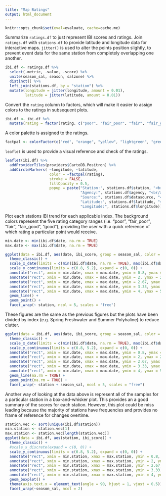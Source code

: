 ```yaml
---
title: "Map Ratings"
output: html_document
---
```

```r
knitr::opts_chunk$set(eval=evaluate, cache=cache.me)
```

Summarize `ratings.df` to just represent IBI scores and ratings. Join `ratings.df` with `stations.df` to provide latitude and longitude data for interactive maps. `jitter()` is used to alter the points position slightly, to prevent event data for the same station from completely overlapping one another.
```r
ibi.df <- ratings.df %>% 
  select(-metric, -value, -score) %>% 
  unite(season_sal, season, salzone) %>% 
  distinct() %>% 
  left_join(stations.df, by = "station") %>% 
  mutate(longitude = jitter(longitude, amount = 0.01),
         latitude = jitter(latitude, amount = 0.01))
```

Convert the `rating` column to factors, which will make it easier to assign colors to the ratings in subsequent plots.
```r
ibi.df <- ibi.df %>% 
  mutate(rating = factor(rating, c("poor", "fair_poor", "fair", "fair_good", "good")))
```

A color palette is assigned to the ratings.
```r
factpal <- colorFactor(c("red", "orange", "yellow", "lightgreen", "green"), ibi.df$rating)
```

`leaflet` is used to provide a visual reference and check of the ratings.
```r
leaflet(ibi.df) %>% 
  addProviderTiles(providers$CartoDB.Positron) %>%  
  addCircleMarkers( ~longitude, ~latitude,
                    color = ~factpal(rating),
                    stroke = FALSE,
                    fillOpacity = 0.5,
                    popup = paste("Station:", stations.df$station, "<br/>",
                                  "Agency:", stations.df$agency, "<br/>",
                                  "Source:", stations.df$datasource, "<br/>",
                                  "Latitude:", stations.df$latitude, "<br/>",
                                  "Longitude:", stations.df$longitude))
```

Plot each stations IBI trend for each applicable index. The background colors represent the five rating category ranges (i.e. "poor", "fair_poor", "fair", "fair_good", "good"), providing the user with a quick reference of which rating a particular point would receive.
```r
min.date <- min(ibi.df$date, na.rm = TRUE)
max.date <- max(ibi.df$date, na.rm = TRUE)

ggplot(data = ibi.df, aes(date, ibi_score, group = season_sal, color = season_sal)) +
  theme_classic() +
  scale_x_date(limits = c(min(ibi.df$date, na.rm = TRUE), max(ibi.df$date, na.rm = TRUE)), expand = c(0, 0)) +
  scale_y_continuous(limits = c(0.8, 5.2), expand = c(0, 0)) +
  annotate("rect", xmin = min.date, xmax = max.date, ymin = 0.8, ymax = 2, fill = "red", alpha = 0.25) +
  annotate("rect", xmin = min.date, xmax = max.date, ymin = 2, ymax = 2.67, fill = "orange", alpha = 0.25) +
  annotate("rect", xmin = min.date, xmax = max.date, ymin = 2.67, ymax = 3.33, fill = "yellow", alpha = 0.25) +
  annotate("rect", xmin = min.date, xmax = max.date, ymin = 3.33, ymax = 4, fill = "lightgreen", alpha = 0.25) +
  annotate("rect", xmin = min.date, xmax = max.date, ymin = 4, ymax = 5.2, fill = "green", alpha = 0.25) +
  geom_line() +
  geom_point() +
  facet_wrap(~ station, ncol = 5, scales = "free")

```

These figures are the same as the previous figures but the plots have been divided by index (e.g. Spring Freshwater and Summer Polyhaline) to reduce clutter.
```r
ggplot(data = ibi.df, aes(date, ibi_score, group = season_sal, color = season_sal)) +
  theme_classic() +
  scale_x_date(limits = c(min(ibi.df$date, na.rm = TRUE), max(ibi.df$date, na.rm = TRUE)), expand = c(0, 0)) +
  scale_y_continuous(limits = c(0.8, 5.2), expand = c(0, 0)) +
  annotate("rect", xmin = min.date, xmax = max.date, ymin = 0.8, ymax = 2, fill = "red", alpha = 0.25) +
  annotate("rect", xmin = min.date, xmax = max.date, ymin = 2, ymax = 2.67, fill = "orange", alpha = 0.25) +
  annotate("rect", xmin = min.date, xmax = max.date, ymin = 2.67, ymax = 3.33, fill = "yellow", alpha = 0.25) +
  annotate("rect", xmin = min.date, xmax = max.date, ymin = 3.33, ymax = 4, fill = "lightgreen", alpha = 0.25) +
  annotate("rect", xmin = min.date, xmax = max.date, ymin = 4, ymax = 5.2, fill = "green", alpha = 0.25) +
  geom_line(na.rm = TRUE) +
  geom_point(na.rm = TRUE) +
  facet_wrap(~ station + season_sal, ncol = 5, scales = "free")

```

Another way of looking at the data above is represent all of the samples for a particular station in a box-and-whisker plot. This provides an a good summary of the scores for each station. However, this plot could be miss leading because the majority of stations have frequencies and provides no frame of reference for changes overtime.
```r

station.vec <- sort(unique(ibi.df$station))
min.station <- station.vec[1]
max.station <- station.vec[length(station.vec)]
ggplot(data = ibi.df, aes(station, ibi_score)) +
  theme_classic() +
  #scale_x_discrete(expand = c(0, 0)) +
  scale_y_continuous(limits = c(0.8, 5.2), expand = c(0, 0)) +
  annotate("rect", xmin = min.station, xmax = max.station, ymin = 0.8, ymax = 2, fill = "red", alpha = 0.25) +
  annotate("rect", xmin = min.station, xmax = max.station, ymin = 2, ymax = 2.67, fill = "orange", alpha = 0.25) +
  annotate("rect", xmin = min.station, xmax = max.station, ymin = 2.67, ymax = 3.33, fill = "yellow", alpha = 0.25) +
  annotate("rect", xmin = min.station, xmax = max.station, ymin = 3.33, ymax = 4, fill = "lightgreen", alpha = 0.25) +
  annotate("rect", xmin = min.station, xmax = max.station, ymin = 4, ymax = 5.2, fill = "green", alpha = 0.25) +
  geom_boxplot() +
  theme(axis.text.x = element_text(angle = 90, hjust = 1, vjust = 0.5)) +
  facet_wrap(~season_sal, ncol = 2)
```


